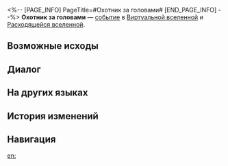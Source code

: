 <%-- [PAGE_INFO]
PageTitle=#Охотник за головами#
[END_PAGE_INFO] --%>
{{Дополнить}}
{{ВВ Событие Инфобокс
|id                 = 12001
|Название           = 
|Изображение        = Событие ВВ По умолчанию.png
|Испытание_в_вв     = Неизвестно
|Испытание_в_рое    = Неизвестно
|Испытание_в_зиш    = Неизвестно
|Испытание_в_рв     = Неизвестно
|Испытание_в_облнеп = Неизвестно
|Требования         = 
|Пред               = 
|След               = 
|Упоминания         = 
|Порядок            = 085
|Порядок_рв         = 027
}}
'''Охотник за головами''' — [[Расходящаяся вселенная/События|событие]] в [[Виртуальная вселенная|Виртуальной вселенной]] и [[Расходящаяся вселенная|Расходящейся вселенной]].

==Возможные исходы==
{{Возможные исходы
|Выбор_1 = Добыть из него больше сведений
|Результат_1 = Получить случайные диковины: 4 (среди них могут быть и негативные).
|Путь_1   = Эрудиция
|Режимы_1  = зиш

|Выбор_2 = Сорвать с его груди значок!
|Результат_2 = Разоблачить его от имени Общества защиты животных. Вступить в бой и получить за победу благословение 1★, 2★ или 3★.
|Путь_2   = Охота
|Режимы_2  = рой

|Выбор_3 = Купить его кожаные ботинки по дешёвке!
|Результат_3 = Потратить 50 космических фрагментов и получить 1 случайную диковину.
|Путь_3   = Радость
|Режимы_3  = рой

|Выбор_4 = Отдать ему меховое пальто
|Результат_4 = Отказаться от диковины и получить 200 космических фрагментов.
|Режимы_4  = вв,зиш,рой

|Выбор_5 = Отдать ему меховое пальто
|Результат_5 = Отказаться от диковины и получить 350 космических фрагментов.
|Режимы_5  = облнеп,рв

|Выбор_6 = Добыть из него больше сведений
|Результат_6 = Получить случайные диковины: 5 (среди них могут быть и негативные).
|Режимы_6  = рв

|Выбор_7 = Добыть из него больше сведений
|Результат_7 = Получить случайные диковины: 3 (среди них могут быть и негативные).
|Режимы_7  = облнеп

|Выбор_8 = Развернуться и уйти
|Результат_8 = Вам неинтересно.
}}

==Диалог==
{{Диалог Начало}}
:{{tx}}
{{Диалог Конец}}

==На других языках==
{{На других языках
|en   = Bounty Hunter
|zhs  = 赏金猎人
|zht  = 賞金獵人
|ja   = {{Rubi|賞金稼ぎ|しょうきんかせ}}
|ko   = 바운티 헌터
|es   = Cazarrecompensas
|fr   = Chasseur de primes
|ru   = Охотник за головами
|th   = นักล่าเงินรางวัล
|vi   = Thợ Săn Tiền Thưởng
|de   = Kopfgeldjäger
|id   = Pemburu Hadiah
|pt   = Caçador de Recompensas
}}

==История изменений==
{{История изменений|3.5}}

==Навигация==
{{События ВВ Навбокс}}

[[en:]]